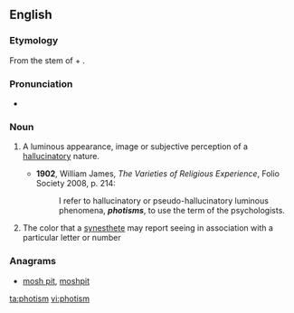 ==English==
===Etymology===
From the stem of {{etyl|grc}} {{term|φῶς||light|sc=polytonic}} + {{term|-ism}}.

===Pronunciation===
*{{a|UK}} {{IPA|/ˈfəʊtɪzəm/}}

===Noun===
{{en-noun}}

# {{psychology}} A luminous appearance, image or subjective perception of a [[hallucinatory]] nature.
#*'''1902''', William James, ''The Varieties of Religious Experience'', Folio Society 2008, p. 214:
#*:I refer to hallucinatory or pseudo-hallucinatory luminous phenomena, '''''photisms''''', to use the term of the psychologists.
# The color that a [[synesthete]] may report seeing in association with a particular letter or number

===Anagrams===
* [[mosh pit#English|mosh pit]], [[moshpit#English|moshpit]]

[[ta:photism]]
[[vi:photism]]